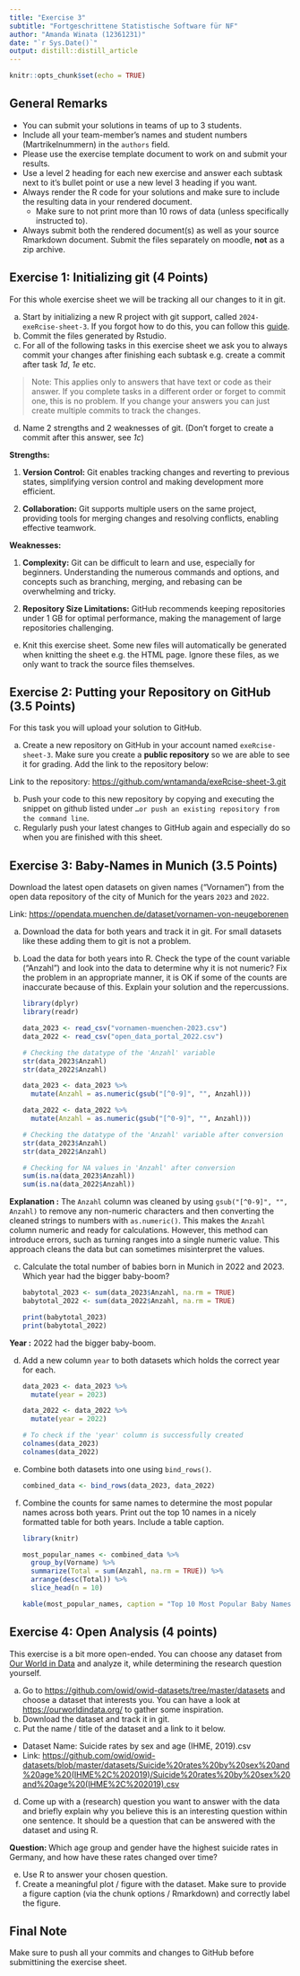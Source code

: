 ```yaml
---
title: "Exercise 3"
subtitle: "Fortgeschrittene Statistische Software für NF"
author: "Amanda Winata (12361231)"
date: "`r Sys.Date()`"
output: distill::distill_article
---
```


```r
knitr::opts_chunk$set(echo = TRUE)
```
## General Remarks

-   You can submit your solutions in teams of up to 3 students.
-   Include all your team-member's names and student numbers
    (Martrikelnummern) in the `authors` field.
-   Please use the exercise template document to work on and submit your
    results.
-   Use a level 2 heading for each new exercise and answer each subtask
    next to it's bullet point or use a new level 3 heading if you want.
-   Always render the R code for your solutions and make sure to include
    the resulting data in your rendered document.
    -   Make sure to not print more than 10 rows of data (unless
        specifically instructed to).
-   Always submit both the rendered document(s) as well as your source
    Rmarkdown document. Submit the files separately on moodle, **not**
    as a zip archive.

## Exercise 1: Initializing git (4 Points)

For this whole exercise sheet we will be tracking all our changes to it
in git.

a)  Start by initializing a new R project with git support, called
    `2024-exeRcise-sheet-3`. If you forgot how to do this, you can
    follow this
    [guide](https://malikaihle.github.io/Introduction-RStudio-Git-GitHub/rstudio_project.html).
b)  Commit the files generated by Rstudio.
c)  For all of the following tasks in this exercise sheet we ask you to
    always commit your changes after finishing each subtask e.g. create
    a commit after task *1d*, *1e* etc.

> Note: This applies only to answers that have text or code as their
> answer. If you complete tasks in a different order or forget to commit
> one, this is no problem. If you change your answers you can just
> create multiple commits to track the changes.

d)  Name 2 strengths and 2 weaknesses of git. (Don't forget to create a
    commit after this answer, see *1c*)
    
**Strengths:**

1. **Version Control:** Git enables tracking changes and reverting to previous states, simplifying version control and making development more efficient.

2. **Collaboration:** Git supports multiple users on the same project, providing tools for merging changes and resolving conflicts, enabling effective teamwork.

**Weaknesses:**

1. **Complexity:** Git can be difficult to learn and use, especially for beginners. Understanding the numerous commands and options, and concepts such as branching, merging, and rebasing can be overwhelming and tricky.

2. **Repository Size Limitations:** GitHub recommends keeping repositories under 1 GB for optimal performance, making the management of large repositories challenging.

e)  Knit this exercise sheet. Some new files will automatically be
    generated when knitting the sheet e.g. the HTML page. Ignore these
    files, as we only want to track the source files themselves.

## Exercise 2: Putting your Repository on GitHub (3.5 Points)

For this task you will upload your solution to GitHub.

a)  Create a new repository on GitHub in your account named
    `exeRcise-sheet-3`. Make sure you create a **public repository** so
    we are able to see it for grading. Add the link to the repository
    below:
    
Link to the repository: <https://github.com/wntamanda/exeRcise-sheet-3.git>

b)  Push your code to this new repository by copying and executing the
    snippet on github listed under
    `…or push an existing repository from the command line`.
c)  Regularly push your latest changes to GitHub again and especially do
    so when you are finished with this sheet.

## Exercise 3: Baby-Names in Munich (3.5 Points)

Download the latest open datasets on given names ("Vornamen") from the
open data repository of the city of Munich for the years `2023` and
`2022`.

Link: <https://opendata.muenchen.de/dataset/vornamen-von-neugeborenen>

a)  Download the data for both years and track it in git. For small
    datasets like these adding them to git is not a problem.

b)  Load the data for both years into R. Check the type of the count
    variable ("Anzahl") and look into the data to determine why it is
    not numeric? Fix the problem in an appropriate manner, it is OK if
    some of the counts are inaccurate because of this. Explain your
    solution and the repercussions.
    
    ```r
    library(dplyr)
    library(readr)
    
    data_2023 <- read_csv("vornamen-muenchen-2023.csv")
    data_2022 <- read_csv("open_data_portal_2022.csv")
    
    # Checking the datatype of the 'Anzahl' variable
    str(data_2023$Anzahl)
    str(data_2022$Anzahl)
    
    data_2023 <- data_2023 %>%
      mutate(Anzahl = as.numeric(gsub("[^0-9]", "", Anzahl)))
    
    data_2022 <- data_2022 %>%
      mutate(Anzahl = as.numeric(gsub("[^0-9]", "", Anzahl)))
    
    # Checking the datatype of the 'Anzahl' variable after conversion
    str(data_2023$Anzahl)
    str(data_2022$Anzahl)
    
    # Checking for NA values in 'Anzahl' after conversion
    sum(is.na(data_2023$Anzahl))
    sum(is.na(data_2022$Anzahl))
    ```

**Explanation :** The `Anzahl` column was cleaned by using `gsub("[^0-9]", "", Anzahl)` to remove any non-numeric characters and then converting the cleaned strings to numbers with `as.numeric()`. This makes the `Anzahl` column numeric and ready for calculations. However, this method can introduce errors, such as turning ranges into a single numeric value. This approach cleans the data but can sometimes misinterpret the values.

c)  Calculate the total number of babies born in Munich in 2022
    and 2023. Which year had the bigger baby-boom?
    
    ```r
    babytotal_2023 <- sum(data_2023$Anzahl, na.rm = TRUE)
    babytotal_2022 <- sum(data_2022$Anzahl, na.rm = TRUE)
    
    print(babytotal_2023)
    print(babytotal_2022)
    ```

**Year :** 2022 had the bigger baby-boom.

d)  Add a new column `year` to both datasets which holds the correct
    year for each.
    
    ```r
    data_2023 <- data_2023 %>%
      mutate(year = 2023)
  
    data_2022 <- data_2022 %>%
      mutate(year = 2022)
        
    # To check if the 'year' column is successfully created
    colnames(data_2023)
    colnames(data_2022)
    ```

e)  Combine both datasets into one using `bind_rows()`.

    ```r
    combined_data <- bind_rows(data_2023, data_2022)
    ```

f)  Combine the counts for same names to determine the most popular
    names across both years. Print out the top 10 names in a nicely
    formatted table for both years. Include a table caption.
    
    ```r
    library(knitr)
    
    most_popular_names <- combined_data %>%
      group_by(Vorname) %>%
      summarize(Total = sum(Anzahl, na.rm = TRUE)) %>%
      arrange(desc(Total)) %>%
      slice_head(n = 10)
    
    kable(most_popular_names, caption = "Top 10 Most Popular Baby Names in Munich (2022-2023)")
    ```

## Exercise 4: Open Analysis (4 points)

This exercise is a bit more open-ended. You can choose any dataset from
[Our World in Data](https://ourworldindata.org/) and analyze it, while
determining the research question yourself.

a)  Go to <https://github.com/owid/owid-datasets/tree/master/datasets>
    and choose a dataset that interests you. You can have a look at
    <https://ourworldindata.org/> to gather some inspiration.
b)  Download the dataset and track it in git.
c)  Put the name / title of the dataset and a link to it below.

-   Dataset Name: Suicide rates by sex and age (IHME, 2019).csv
-   Link: <https://github.com/owid/owid-datasets/blob/master/datasets/Suicide%20rates%20by%20sex%20and%20age%20(IHME%2C%202019)/Suicide%20rates%20by%20sex%20and%20age%20(IHME%2C%202019).csv>

d)  Come up with a (research) question you want to answer with the data
    and briefly explain why you believe this is an interesting question
    within one sentence. It should be a question that can be answered
    with the dataset and using R.
    
**Question: ** Which age group and gender have the highest suicide rates in Germany, and how have these rates changed over time?

e)  Use R to answer your chosen question.
f)  Create a meaningful plot / figure with the dataset. Make sure to
    provide a figure caption (via the chunk options / Rmarkdown) and
    correctly label the figure.

## Final Note

Make sure to push all your commits and changes to GitHub before
submittining the exercise sheet.
